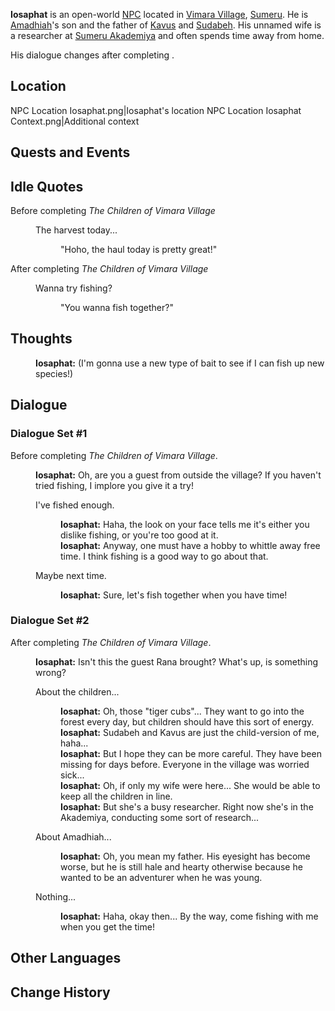 {{Meta
<!-- Remove this template after adding the missing info -->
|missing_NPC_profile  = yes
}}
{{Character Infobox
|type             = Open-World NPC <!-- NPC, Quest NPC, or Event NPC -->
|image            = NPC Iosaphat.png
|realname         = <!-- Optional, if different from in-game name -->
|deceased         = <!-- Past (for deceased prior to events of the game) or free response -->
|region           = Sumeru
|location         = Sumeru
|affiliation      = 
|title            = 

|ancestry         = <!-- Clan/family -->
|father           = Amadhiah
|mother           = 
|spouse           = 
|sibling          = 
|child            = Kavus
|childNote        = son
|child2           = Sudabeh
|childNote2       = daughter
|relative         = 

|voiceEN          = 
|voiceCN          = 
|voiceJP          = 
|dialoguereward   = 
}}
'''Iosaphat''' is an open-world [[NPC]] located in [[Vimara Village]], [[Sumeru]]. He is [[Amadhiah]]'s son and the father of [[Kavus]] and [[Sudabeh]]. His unnamed wife is a researcher at [[Sumeru Akademiya]] and often spends time away from home.

His dialogue changes after completing {{Quest|The Children of Vimara Village}}.

==Location==
<gallery>
NPC Location Iosaphat.png|Iosaphat's location
NPC Location Iosaphat Context.png|Additional context
</gallery>
<!--
==Profile==
Detailed story/lore information goes here.
''(To be added.)''

===Appearance===
Keep appearance section short and concise. Limit to 2 paragraphs with 3-4 sentences each.
''(To be added.)''
-->
==Quests and Events==
{{Quests and Events}}

==Idle Quotes==
;Before completing ''The Children of Vimara Village''
{{Dialogue Start}}
: {{DIcon|Idle}} The harvest today...
:: {{A|VO Iosaphat 01.ogg}} "Hoho, the haul today is pretty great!"
{{Dialogue End}}
;After completing ''The Children of Vimara Village''
{{Dialogue Start}}
: {{DIcon|Idle}} Wanna try fishing?
:: {{A|VO Iosaphat 02.ogg}} "You wanna fish together?"
{{Dialogue End}}

==Thoughts==
{{All Schemes to Know Explanation|name=Iosaphat}}
{{Dialogue Start}}
:{{A|VO Iosaphat All Schemes to Know 01.ogg}} '''Iosaphat:''' (I'm gonna use a new type of bait to see if I can fish up new species!)
{{Dialogue End}}

==Dialogue==
===Dialogue Set #1===
Before completing ''The Children of Vimara Village''.
{{Dialogue Start}}
:'''Iosaphat:''' Oh, are you a guest from outside the village? If you haven't tried fishing, I implore you give it a try!
:{{DIcon}} I've fished enough.
::'''Iosaphat:''' Haha, the look on your face tells me it's either you dislike fishing, or you're too good at it.
::'''Iosaphat:''' Anyway, one must have a hobby to whittle away free time. I think fishing is a good way to go about that.
:{{DIcon}} Maybe next time.
::'''Iosaphat:''' Sure, let's fish together when you have time!
{{Dialogue End}}

===Dialogue Set #2===
After completing ''The Children of Vimara Village''.
{{Dialogue Start}}
:'''Iosaphat:''' Isn't this the guest Rana brought? What's up, is something wrong?
:{{DIcon}} About the children...
::'''Iosaphat:''' Oh, those "tiger cubs"... They want to go into the forest every day, but children should have this sort of energy.
::'''Iosaphat:''' Sudabeh and Kavus are just the child-version of me, haha...
::'''Iosaphat:''' But I hope they can be more careful. They have been missing for days before. Everyone in the village was worried sick...
::'''Iosaphat:''' Oh, if only my wife were here... She would be able to keep all the children in line.
::'''Iosaphat:''' But she's a busy researcher. Right now she's in the Akademiya, conducting some sort of research...
:{{DIcon}} About Amadhiah...
::'''Iosaphat:''' Oh, you mean my father. His eyesight has become worse, but he is still hale and hearty otherwise because he wanted to be an adventurer when he was young.
:{{DIcon}} Nothing...
::'''Iosaphat:''' Haha, okay then... By the way, come fishing with me when you get the time!
{{Dialogue End}}
<!--
==Event Dialogue==
===Event Name===
{{Dialogue Start}}
:'''{{subst:PAGENAME}}:'''
{{Dialogue End}}

==Trivia==
*
-->
==Other Languages==
{{Other Languages
|default_hidden = 1
|en      = Iosaphat
|zhs     = 耶沙法特
|zhs_rm  = Yēshāfǎtè
|zht     = 耶沙法特
|zht_rm  = Yéshāfǎtè
|ja      = イサファット
|ja_rm   = Isafatto
|ko      = 요사파트
|es      = Yosafat
|fr      = Iosaphat
|ru      = Иосафат
|th      = Iosaphat
|vi      = Iosaphat
|de      = Iosaphat
|id      = Iosaphat
|pt      = Iosaphat
|tr      = Iosaphat
|it      = Iosaphat
}}

==Change History==
{{Change History|3.0}}
<!--
==References==
{{Reflist}}
-->